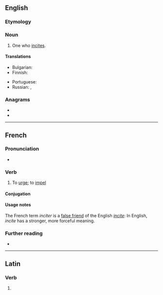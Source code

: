 ==English==

===Etymology===
{{suffix|incite|er|lang=en}}

===Noun===
{{en-noun}}

# One who [[incite]]s.

====Translations====
{{trans-top|one who incites}}
* Bulgarian: {{t+|bg|подстрека́тел|m}}
* Finnish: {{t+|fi|yllyttäjä}}
{{trans-mid}}
* Portuguese: {{t+|pt|incitador|m}}
* Russian: {{t+|ru|подстрека́тель|m}}, {{t+|ru|подстрека́тельница|f}}
{{trans-bottom}}

===Anagrams===
* {{l|en|citrine}}
* {{l|en|neritic}}

----

==French==

===Pronunciation===
* {{audio|Fr-inciter.ogg|Audio|lang=fr}}

===Verb===
{{fr-verb}}

# {{lb|fr|transitive}} To [[urge]]; to [[impel]]

====Conjugation====
{{fr-conj-auto}}

====Usage notes====
The French term ''inciter'' is a [[false friend]] of the English ''[[incite]]'': In English, ''incite'' has a stronger, more forceful meaning.

===Further reading===
* {{R:TLFi}}

----

==Latin==

===Verb===
{{la-verb-form|inciter}}

# {{inflection of|incitō||1|s|pres|pasv|subj|lang=la}}